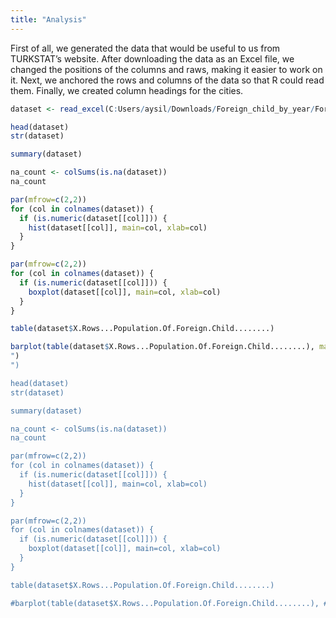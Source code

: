 ```yaml
---
title: "Analysis"
---
```


First of all, we generated the data that would be useful to us from TURKSTAT's website. After downloading the data as an Excel file, we changed the positions of the columns and raws, making it easier to work on it. Next, we anchored the rows and columns of the data so that R could read them. Finally, we created column headings for the cities.

```r
dataset <- read_excel(C:Users/aysil/Downloads/Foreign_child_by_year/Foreign_child_by_year.xlxs)

head(dataset)
str(dataset)

summary(dataset)

na_count <- colSums(is.na(dataset))
na_count

par(mfrow=c(2,2))
for (col in colnames(dataset)) {
  if (is.numeric(dataset[[col]])) {
    hist(dataset[[col]], main=col, xlab=col)
  }
}

par(mfrow=c(2,2))
for (col in colnames(dataset)) {
  if (is.numeric(dataset[[col]])) {
    boxplot(dataset[[col]], main=col, xlab=col)
  }
}

table(dataset$X.Rows...Population.Of.Foreign.Child........)

barplot(table(dataset$X.Rows...Population.Of.Foreign.Child........), main="Population Of Foreign Child
")
")

head(dataset)
str(dataset)

summary(dataset)

na_count <- colSums(is.na(dataset))
na_count

par(mfrow=c(2,2))
for (col in colnames(dataset)) {
  if (is.numeric(dataset[[col]])) {
    hist(dataset[[col]], main=col, xlab=col)
  }
}

par(mfrow=c(2,2))
for (col in colnames(dataset)) {
  if (is.numeric(dataset[[col]])) {
    boxplot(dataset[[col]], main=col, xlab=col)
  }
}

table(dataset$X.Rows...Population.Of.Foreign.Child........)

#barplot(table(dataset$X.Rows...Population.Of.Foreign.Child........), #main="Population of Foreign Child")


```
